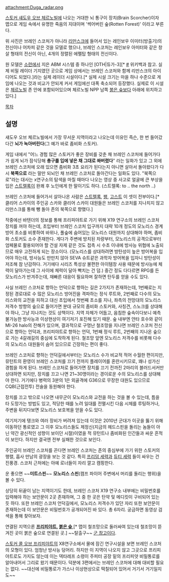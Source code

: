 attachment:Duga_radar.png

[[스토커 섀도우 오브 체르노빌]]에 나오는 거대한 뇌 통구이 장치(Brain Scorcher)이자 맵으로 게임 속에서 유명한 죽음의 지대이며 '썩어버린 숲(Rotten Forest)' 이라고 부른다.

위 사진은 브레인 스코처가 아니라 [[리만스크]]에 들어서 있는 레인보우 이미터(방출기)의 전신이나 어차피 같은 것을 모델로 했으나, 브레인 스코처는 레인보우 아미터와 같은 창살 형태의 전신이 아닌, 4개의 정렬된 에펠탑 형태의 전신이다.

원 모델은 [[소련]]에서 지은 ABM 시스템 중 하나인 [OTH|듀가-3][* [http://en.wikipedia.org/wiki/Russian_Woodpecker #] 위키백과 참고. 실제 비밀 레이더 기지였던 곳으로 게임 상에서는 브레인 스코처와 함께 리만스크의 아이디어도 되었다.]라는 실제 레이더 시설이다.[* 실제 시설 크기는 마을 하나 수준으로 게임에 나오는 것과 비교가 안되게 커서 게임에선 대폭 축소되어 등장했다. 실제로 이 시설은 [[체르노빌]] 존 안에 포함되어있으며 체르노빌 NPP 남쪽 [[붉은 숲]]보다 아래에 위치하고 있다.]

[[목차]]

== 설명 ==
섀도우 오브 체르노빌에서 가장 무서운 지역이라고 나오는데 이유인 즉슨, 한 번 들어갔다간 '''뇌가 녹아버린다'''(그 예가 바로 좀비화 스토커).

게임 내에서 "어느 경험 많은 스토커가 좋은 장비를 갖춘 채 브레인 스코처에 들어가다가 쉽게 뇌가 잠식당해 '''총구를 입에 넣은 채 그대로 쏴버렸다'''" 라는 일화가 있고 그 외에 브레인 스코처에 오래 있으면 좀비화 3초 요리가 된다는지 아니면 살아서 돌아왔다가 다시 '''북쪽으로''' 라는 말만 되뇌인 채 브레인 스코처로 돌아간다는 일화도 있다. "북쪽으로"라는
대사는 x연구소의 탐색을 마칠 때마다 나오는 영상 중 사고로 얼굴에 큰 부상을 입은 [[스트렐록]]이 완쾌 후 노인에게 한 말이기도 하다. (스트렐록: to .. the north ..)

브레인 스코처에 들어가서 살아나온 사람은 [[스트렐록]], [[팽]], [[고스트(스토커)|고스트]] 이 셋이 전부이다.[* 클리어 스카이의 주인공 스카와 클리어 스카이 대원들은 브레인 스코처를 지나치지 않고 리만스크를 통해 뺑 돌아 존의 북쪽으로 향했다.]

작중에선 바텐더의 정보를 통해 프리피야트로 가기 위해 X19 연구소의 브레인 스코처 장치를 꺼야 하는데, 초입부터 브레인 스코처 입구까지 대략 10개 정도의 모노리스 경계 방어 초소를 비롯하여 바위나, 풀숲에 숨어있는 모노리스 대원까지 상대해야 하며, 좀비화 스토커도 소수 존재한다. 게다가 주변에 방치된 차량부터, 모노리스의 공격으로부터 엄페물로 활용되어야 할 건설 자제 같은 것도 접촉 시 수초 이내에 방사능 위협에 노출되므로 매우 고전하게 되는 장소이다. (모노리스를 상대하려면 방탄성이 높은 방어복을 입어야 하는데, 방사능도 만만치 않아 SEVA 슈트같은 과학자 방어복을 입자니 방탄성이 저조해 참 난감하다. 거기에다 시리즈 특성상 불편한 아이템창 사용 때문에 방사능에 체력이 달아가는데 그 사이에 체력이 달아 빡치는 건 덤.) 중간 정도 다다르면 RPG를 든 모노리스가 반겨주는데, 재빠른 대응이 필요하며 잘하면 탄두를 얻을 수도 있다.

사실 브레인 스코처로 향하는 언덕으로 향하는 길은 2가지가 존재하는데, 1번째로는 지정된 경로대로 수 많은 모노리스 방어진을 격파하는 정식 루트와, 2번째로 다수의 모노리스와의 교전을 피하고 대신 초입에서 첫번째 초소를 지나, 좌측의 전망대의 모노리스 저격수 방향의 숲으로 들어가면 분대 규모의 좀비화 스토커와, 사칭견, 스노크를 상대해야 하나, 그냥 지나치는 것도 상책이다. 지역 자체가 어둡고, 음침한 숲속이다보니 예측 불가능한 방사능과 이상현상이 여기저기 포진해 있기 때문. 숲 내부엔 얀타 호수와 같이 MI-26 halo의 잔해가 있으며, 결과적으로 구멍난 철조망을 지나면 브레인 스코처 전신으로 향하는 언덕과, 프리피야트로 향하는 언덕, 1번째 정식 루트, 2번째의 지나온 숲으로 가는 4갈래길의 중심에 도착하게 된다. 철조망 앞엔 모노리스 저격수를 비롯해 다수의 모노리스 대원들이 숨어 있으므로 긴장하는 편이 좋다.

브레인 스코처로 향하는 언덕길에서부터는 모노리스 수가 비교적 적어 수월한 편이지만, 뮤턴트의 환영이 브레인 스코처를 끄기 전까지 플레이어를 혼란시키므로, 꽤나 성가신 경험을 하게 된다. 브레인 스코처로 들어가면 장치를 끄기 전까진 2마리의 블러드서커만 상대하면 되지만, 장치를 끄고 나면 21~30명이라는 경이로운 수의 모노리스를 상대해야 한다. 거기에다 병력의 3분의 1은 외골격에 G36으로 무장한 대원도 있으므로 CQB(근접전투) 전술을 동원해야 한다.

장치를 끄고 밖으로 나오면 내무군이 모노리스와 교전을 하는 것을 볼 수 있는데, 틈을 타 도망가는 방법도 있고, 적당한
때를 노려 일대를 전멸시킨 다음 시체를 루팅하거나, 주변을 뒤지다보면 모노리스 보호복을 얻을 수도 있다.

여기저기에 탱크와 여러 장비가 버려져 있는데 이것은 2010년 군대가 이곳을 뚫기 위해 이동하던 통로였고 그 이후 모노리스들도 제정신(지금의 헤드스핀을 돌리는 놈들이 아닌 약간 광신적인 성향이 보이던 시절)이였을 적 뮤턴트나 좀비화된 인간들과 싸운 흔적이 보인다. 하지만 결국엔 전부 실패한 것으로 보인다.

주인공이 브레인 스코처를 끈다면 브레인 스코처는 존의 중심부에 가기 위한 스토커의 행렬, 흡사 만남의 광장을 보는 것 같다. 특히 [[프리덤 세력]]과 [[듀티 세력]] 들이 싸우는 건 진풍경. 스코처 근처에는 아예 로너들이 자리 깔고 캠핑한다.

운 좋으면 ~~'''미트스핀'''~~ '''모노리스 스핀'''(캠프 파이어 주변에서 머리를 돌리는 행위)을 볼 수 있다.

상당히 뒤끝이 남는 지역이기도 한데, 브레인 스코처 X19 연구소 내부에는 비밀번호를 입력해야 하는 보안문이 2곳 존재하며, 그 중 한 곳은 탄약 및 메디킷이 구비되어 있는 듯 하다. 또한 브레인 스코처 언덕길에서, 모노리스 저격수가 있던
자리 또한 보안문이 존재하는데 이 보안문은 비밀번호가 공개되어진 바 있다. 총 6자리. 궁금하면 동영상 검색을 통해 찾아보자.

연결된 지역으론 '''[[프리피야트]], [[붉은 숲]]''',[* 맵이 철조망으로 둘러싸여 있는데 철조망이 뜯겨진 곳이 붉은 숲으로 연결된 곳.] ~~탈출구~~ [[군 창고]]이다.

[[스토커 콜 오브 프리피야트]]의 X8연구소에서 물에 잠긴 연구시설을 보면 브레인 스코처의 모형이 있다. 엄청난 방사능 덩어리. 하지만 이 지역이 나오지 않고 그곳으로 프리피야트로도 가지도 않는데 이는 덱타레프 소령이 주피터 공장 밑의 프리피얏 비밀통로를 알아내어서 그리로 왔기 때문이다. 덕분에 3편에서는 브레인 스코처에 대해 대비할 필요는 없다. ~~대신에 비밀통로가 가스나 이상현상으로 떡칠되어 있어서 거기서 거기일지도~~
